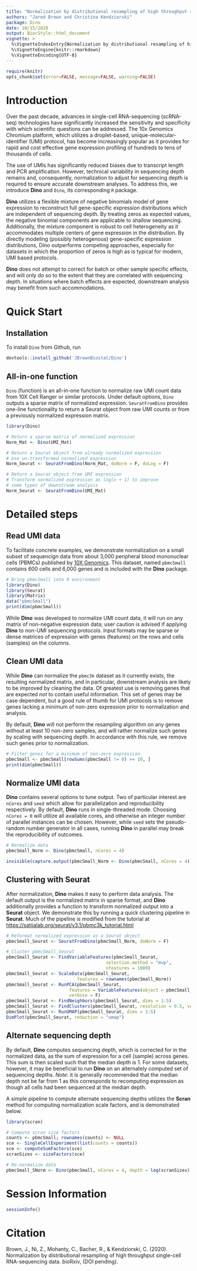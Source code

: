```yaml
---
title: "Normalization by distributional resampling of high throughput single-cell RNA-sequencing data"
authors: "Jared Brown and Christina Kendziorski"
package: Dino
date: 10/15/2020
output: BiocStyle::html_document
vignette: >
  %\VignetteIndexEntry{Normalization by distributional resampling of high throughput single-cell RNA-sequencing data}
  %\VignetteEngine{knitr::rmarkdown}
  %\VignetteEncoding{UTF-8}
---
```


```r
require(knitr)
opts_chunk$set(error=FALSE, message=FALSE, warning=FALSE)
```

# Introduction

Over the past decade, advances in single-cell RNA-sequencing (scRNA-seq) technologies have significantly increased the sensitivity and specificity with which scientific questions can be addressed. The 10x Genomics Chromium  platform, which utilizes a droplet-based, unique-molecular-identifier (UMI) protocol, has become increasingly popular as it provides for rapid and cost effective gene expression profiling of hundreds to tens of thousands of cells.

The use of UMIs has significantly reduced biases due to transcript length and PCR amplification. However, technical variability in sequencing depth remains and, consequently, normalization to adjust for sequencing depth is required to ensure accurate downstream analyses. To address this, we introduce **Dino** and `Dino`, its corresponding `R` package.

**Dino** utilizes a flexible mixture of negative binomials model of gene expression to reconstruct full gene-specific expression distributions which are independent of sequencing depth. By treating zeros as expected values, the negative binomial components are applicable to shallow sequencing. Additionally, the mixture component is robust to cell heterogeneity as it accommodates multiple centers of gene expression in the distribution. By directly modeling (possibly heterogenous) gene-specific expression distributions, Dino outperforms competing approaches, especially for datasets in which the proportion of zeros is high as is typical for modern, UMI based protocols.

**Dino** does not attempt to correct for batch or other sample specific effects, and will only do so to the extent that they are correlated with sequencing depth. In situations where batch effects are expected, downstream analysis may benefit from such accommodations.

# Quick Start

## Installation

To install `Dino` from Github, run

```r
devtools::install_github('JBrownBiostat/Dino')
```

## All-in-one function

`Dino` (function) is an all-in-one function to normalize raw UMI count data from 10X Cell Ranger or similar protocols. Under default options, `Dino` outputs a sparse matrix of normalized expression. `SeuratFromDino` provides one-line functionality to return a Seurat object from raw UMI counts or from a previously normalized expression matrix.

```r
library(Dino)

# Return a sparse matrix of normalized expression
Norm_Mat <- Dino(UMI_Mat)

# Return a Seurat object from already normalized expression
# Use un-transformed normalized expression
Norm_Seurat <- SeuratFromDino(Norm_Mat, doNorm = F, doLog = F)

# Return a Seurat object from UMI expression
# Transform normalized expression as log(x + 1) to improve
# some types of downstream analysis
Norm_Seurat <- SeuratFromDino(UMI_Mat)
```


# Detailed steps

## Read UMI data

To facilitate concrete examples, we demonstrate normalization on a small subset of sequencign data from about 3,000 peripheral blood mononuclear cells (PBMCs) published by [10X Genomics](https://support.10xgenomics.com/single-cell-gene-expression/datasets/1.1.0/pbmc3k). This dataset, named `pbmcSmall` contains 600 cells and 6,000 genes and is included with the **Dino** package.

```r
# Bring pbmcSmall into R environment
library(Dino)
library(Seurat)
library(Matrix)
data("pbmcSmall")
print(dim(pbmcSmall))
```

While **Dino** was developed to normalize UMI count data, it will run on any matrix of non-negative expression data; user caution is advised if applying **Dino** to non-UMI sequencing protocols. Input formats may be sparse or dense matrices of expression with genes (features) on the rows and cells (samples) on the columns.

## Clean UMI data

While **Dino** can normalize the `pbmc3k` dataset as it currently exists, the resulting normalized matrix, and in particular, downstream analysis are likely to be improved by cleaning the data. Of greatest use is removing genes that are expected *not* to contain useful information. This set of genes may be case dependent, but a good rule of thumb for UMI protocols is to remove genes lacking a minimum of non-zero expression prior to normalization and analysis. 

By default, **Dino** will not perform the resampling algorithm on any genes without at least 10 non-zero samples, and will rather normalize such genes by scaling with sequencing depth. In accordance with this rule, we remove such genes prior to normalization.

```r
# Filter genes for a minimum of non-zero expression
pbmcSmall <- pbmcSmall[rowSums(pbmcSmall != 0) >= 10, ]
print(dim(pbmcSmall))
```

## Normalize UMI data

**Dino** contains several options to tune output. Two of particular interest are `nCores` and `seed` which allow for parallelization and reproducibility respectively. By default, **Dino** runs in single-threaded mode. Choosing `nCores = 0` will utilize all available cores, and otherwise an integer number of parallel instances can be chosen. However, while `seed` sets the pseudo-random number generator in all cases, running **Dino** in parallel may break the reproducibility of outcomes.

```r
# Normalize data
pbmcSmall_Norm <- Dino(pbmcSmall, nCores = 4)
```

```r
invisible(capture.output(pbmcSmall_Norm <- Dino(pbmcSmall, nCores = 4)))
```

## Clustering with Seurat

After normalization, **Dino** makes it easy to perform data analysis. The default output is the normalized matrix in sparse format, and **Dino** additionally provides a function to transform normalized output into a **Seurat** object. We demonstrate this by running a quick clustering pipeline in **Seurat**. Much of the pipeline is modified from the tutorial at [https://satijalab.org/seurat/v3.1/pbmc3k_tutorial.html](https://satijalab.org/seurat/v3.1/pbmc3k_tutorial.html)

```R
# Reformat normalized expression as a Seurat object
pbmcSmall_Seurat <- SeuratFromDino(pbmcSmall_Norm, doNorm = F)

# Cluster pbmcSmall_Seurat
pbmcSmall_Seurat <- FindVariableFeatures(pbmcSmall_Seurat, 
                                      selection.method = "mvp", 
                                      nfeatures = 1000)
pbmcSmall_Seurat <- ScaleData(pbmcSmall_Seurat, 
                           features = rownames(pbmcSmall_Norm))
pbmcSmall_Seurat <- RunPCA(pbmcSmall_Seurat, 
                        features = VariableFeatures(object = pbmcSmall_Seurat),
                        verbose = F)
pbmcSmall_Seurat <- FindNeighbors(pbmcSmall_Seurat, dims = 1:5)
pbmcSmall_Seurat <- FindClusters(pbmcSmall_Seurat, resolution = 0.5, verbose = F)
pbmcSmall_Seurat <- RunUMAP(pbmcSmall_Seurat, dims = 1:5)
DimPlot(pbmcSmall_Seurat, reduction = "umap")
```

## Alternate sequencing depth

By default, **Dino** computes sequencing depth, which is corrected for in the normalized data, as the sum of expression for a cell (sample) across genes. This sum is then scaled such that the median depth is 1. For some datasets, however, it may be beneficial to run **Dino** on an alternately computed set of sequencing depths. *Note*: it is generally recommended that the median depth not be far from 1 as this corresponds to recomputing expression as though all cells had been sequenced at the median depth.

A simple pipeline to compute alternate sequencing depths utilizes the **Scran** method for computing normalization scale factors, and is demonstrated below.

```r
library(scran)

# Compute scran size factors
counts <- pbmcSmall; rownames(counts) <- NULL
sce <- SingleCellExperiment(list(counts = counts))
sce <- computeSumFactors(sce)
scranSizes <- sizeFactors(sce)

# Re-normalize data
pbmcSmall_SNorm <- Dino(pbmcSmall, nCores = 4, depth = log(scranSizes))

```


# Session Information
```r
sessionInfo()
```


# Citation

Brown, J., Ni, Z., Mohanty, C., Bacher, R., & Kendziorski, C. (2020). Normalization by distributional resampling of high throughput single-cell RNA-sequencing data. bioRxiv, (DOI pending).




